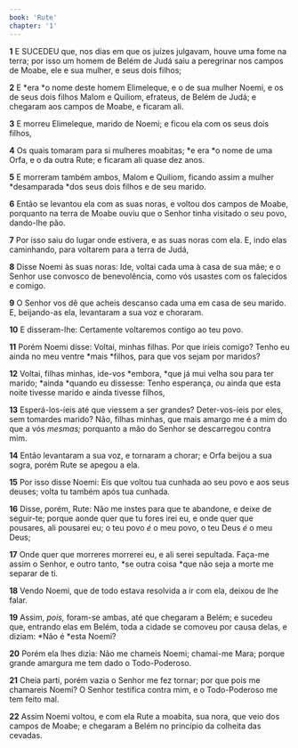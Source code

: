 ```yaml
---
book: 'Rute'
chapter: '1'
---
```


**1** E SUCEDEU que, nos dias em que os juízes julgavam, houve uma fome na terra; por isso um homem de Belém de Judá saiu a peregrinar nos campos de Moabe, ele e sua mulher, e seus dois filhos;

**2** E *era *o nome deste homem Elimeleque, e o de sua mulher Noemi, e os de seus dois filhos Malom e Quiliom, efrateus, de Belém de Judá; e chegaram aos campos de Moabe, e ficaram ali.

**3** E morreu Elimeleque, marido de Noemi; e ficou ela com os seus dois filhos,

**4** Os quais tomaram para si mulheres moabitas; *e era *o nome de uma Orfa, e o da outra Rute; e ficaram ali quase dez anos.

**5** E morreram também ambos, Malom e Quiliom, ficando assim a mulher *desamparada *dos seus dois filhos e de seu marido.

**6** Então se levantou ela com as suas noras, e voltou dos campos de Moabe, porquanto na terra de Moabe ouviu que o Senhor tinha visitado o seu povo, dando-lhe pão.

**7** Por isso saiu do lugar onde estivera, e as suas noras com ela. E, indo elas caminhando, para voltarem para a terra de Judá,

**8** Disse Noemi às suas noras: Ide, voltai cada uma à casa de sua mãe; e o Senhor use convosco de benevolência, como vós usastes com os falecidos e comigo.

**9** O Senhor vos dê que acheis descanso cada uma em casa de seu marido. E, beijando-as ela, levantaram a sua voz e choraram.

**10** E disseram-lhe: Certamente voltaremos contigo ao teu povo.

**11** Porém Noemi disse: Voltai, minhas filhas. Por que iríeis comigo? Tenho eu ainda no meu ventre *mais *filhos, para que vos sejam por maridos?

**12** Voltai, filhas minhas, ide-vos *embora, *que já mui velha sou para ter marido; *ainda *quando eu dissesse: Tenho esperança, _ou_ ainda que esta noite tivesse marido e ainda tivesse filhos,

**13** Esperá-los-íeis até que viessem a ser grandes? Deter-vos-íeis por eles, sem tomardes marido? Não, filhas minhas, que mais amargo me é a mim do que a vós _mesmas;_ porquanto a mão do Senhor se descarregou contra mim.

**14** Então levantaram a sua voz, e tornaram a chorar; e Orfa beijou a sua sogra, porém Rute se apegou a ela.

**15** Por isso disse Noemi: Eis que voltou tua cunhada ao seu povo e aos seus deuses; volta tu também após tua cunhada.

**16** Disse, porém, Rute: Não me instes para que te abandone, e deixe de seguir-te; porque aonde quer que tu fores irei eu, e onde quer que pousares, ali pousarei eu; o teu povo _é_ o meu povo, o teu Deus _é_ o meu Deus;

**17** Onde quer que morreres morrerei eu, e ali serei sepultada. Faça-me assim o Senhor, e outro tanto, *se outra coisa *que não seja a morte me separar de ti.

**18** Vendo Noemi, que de todo estava resolvida a ir com ela, deixou de lhe falar.

**19** Assim, _pois,_ foram-se ambas, até que chegaram a Belém; e sucedeu que, entrando elas em Belém, toda a cidade se comoveu por causa delas, e diziam: *Não é *esta Noemi?

**20** Porém ela lhes dizia: Não me chameis Noemi; chamai-me Mara; porque grande amargura me tem dado o Todo-Poderoso.

**21** Cheia parti, porém vazia o Senhor me fez tornar; por que pois me chamareis Noemi? O Senhor testifica contra mim, e o Todo-Poderoso me tem feito mal.

**22** Assim Noemi voltou, e com ela Rute a moabita, sua nora, que veio dos campos de Moabe; e chegaram a Belém no princípio da colheita das cevadas.
